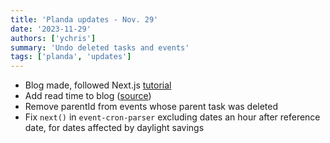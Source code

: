 ```yaml
---
title: 'Planda updates - Nov. 29'
date: '2023-11-29'
authors: ['ychris']
summary: 'Undo deleted tasks and events'
tags: ['planda', 'updates']
---
```


- Blog made, followed Next.js [tutorial](https://nextjs.org/learn-pages-router/basics/dynamic-routes)
- Add read time to blog ([source](https://bvgsoftware.com/blog/read-time-feature-for-react-markdown-blog/))
- Remove parentId from events whose parent task was deleted
- Fix `next()` in `event-cron-parser` excluding dates an hour after reference date, for dates affected by daylight savings